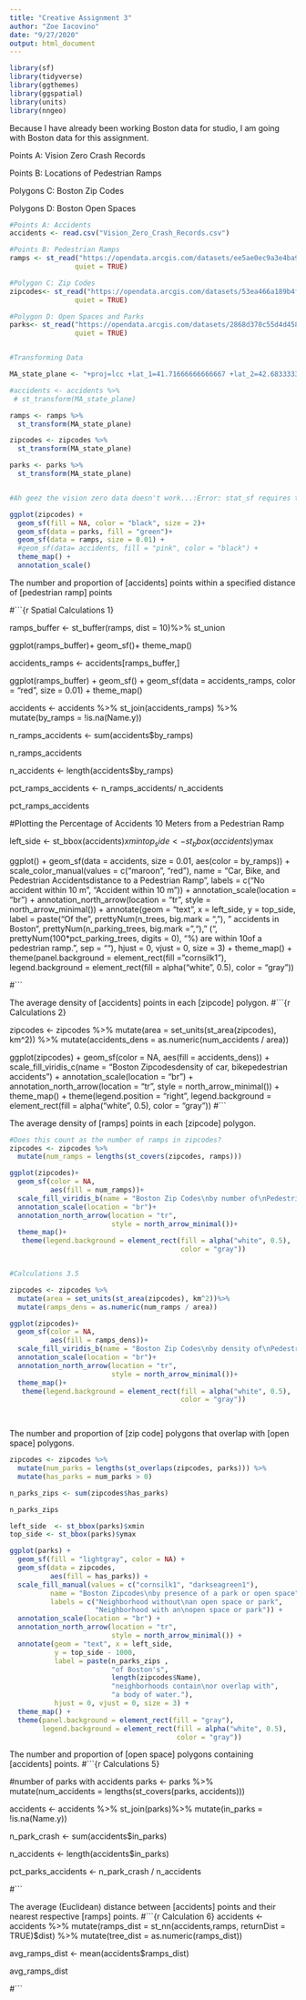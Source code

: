 ```yaml
---
title: "Creative Assignment 3"
author: "Zoe Iacovino"
date: "9/27/2020"
output: html_document
---
```

```r
library(sf)
library(tidyverse)
library(ggthemes)
library(ggspatial)
library(units)
library(nngeo)
```
Because I have already been working Boston data for studio, I am going with Boston data for this assignment. 

Points A: Vision Zero Crash Records

Points B: Locations of Pedestrian Ramps

Polygons C: Boston Zip Codes

Polygons D: Boston Open Spaces



```r

#Points A: Accidents 
accidents <- read.csv("Vision_Zero_Crash_Records.csv")

#Points B: Pedestrian Ramps 
ramps <- st_read("https://opendata.arcgis.com/datasets/ee5ae0ec9a3e4ba9b12a3f16415cc370_3.geojson",
                quiet = TRUE)

#Polygon C: Zip Codes
zipcodes<- st_read("https://opendata.arcgis.com/datasets/53ea466a189b4f43b3dfb7b38fa7f3b6_1.geojson",
                quiet = TRUE)

#Polygon D: Open Spaces and Parks 
parks<- st_read("https://opendata.arcgis.com/datasets/2868d370c55d4d458d4ae2224ef8cddd_7.geojson",
                quiet = TRUE)


#Transforming Data

MA_state_plane <- "+proj=lcc +lat_1=41.71666666666667 +lat_2=42.68333333333333 +lat_0=41 +lon_0=-71.5 +x_0=200000 +y_0=750000 +ellps=GRS80 +units=m +no_defs"

#accidents <- accidents %>%
 # st_transform(MA_state_plane)

ramps <- ramps %>%
  st_transform(MA_state_plane)

zipcodes <- zipcodes %>%
  st_transform(MA_state_plane)

parks <- parks %>%
  st_transform(MA_state_plane)


#Ah geez the vision zero data doesn't work...:Error: stat_sf requires the following missing aesthetics: geometry

ggplot(zipcodes) +
  geom_sf(fill = NA, color = "black", size = 2)+ 
  geom_sf(data = parks, fill = "green")+ 
  geom_sf(data = ramps, size = 0.01) +
  #geom_sf(data= accidents, fill = "pink", color = "black") +
  theme_map() +
  annotation_scale()

```





The number and proportion of [accidents] points within a specified distance of [pedestrian ramp] points

#```{r Spatial Calculations 1}

ramps_buffer <- st_buffer(ramps, dist = 10)%>%
  st_union

ggplot(ramps_buffer)+
  geom_sf()+
  theme_map()

accidents_ramps <- accidents[ramps_buffer,]

ggplot(ramps_buffer) +
  geom_sf() +
  geom_sf(data = accidents_ramps, 
          color = "red", 
          size = 0.01) +
  theme_map()

accidents <- accidents %>%
  st_join(accidents_ramps) %>%
  mutate(by_ramps = !is.na(Name.y))

n_ramps_accidents <- sum(accidents$by_ramps)

n_ramps_accidents

n_accidents <- length(accidents$by_ramps)

pct_ramps_accidents <- n_ramps_accidents/ n_accidents

pct_ramps_accidents


#Plotting the Percentage of Accidents 10 Meters from a Pedestrian Ramp

left_side  <- st_bbox(accidents)$xmin
top_side <- st_bbox(accidents)$ymax

ggplot() +
  geom_sf(data = accidents, size = 0.01,
          aes(color = by_ramps)) +
  scale_color_manual(values = c("maroon", "red"),
          name = "Car, Bike, and Pedestrian Accidents\nby distance to a Pedestrian Ramp", 
          labels = c("No accident within 10 m",
                     "Accident within 10 m")) +
  annotation_scale(location = "br") +
  annotation_north_arrow(location = "tr",
                         style = north_arrow_minimal()) +
  annotate(geom = "text", x = left_side, 
           y = top_side, 
           label = paste("Of the ", 
                         prettyNum(n_trees, big.mark = ","),
                         " accidents in Boston\n", 
                         prettyNum(n_parking_trees, big.mark = ","),
                         " (", 
                         prettyNum(100*pct_parking_trees, digits = 0),
                         "%) are within 10\nmeters of a pedestrian ramp.",
                         sep = ""),
           hjust = 0, vjust = 0, size = 3) +
  theme_map() +
  theme(panel.background = element_rect(fill = "cornsilk1"),
        legend.background = element_rect(fill = alpha("white", 0.5), 
                                         color = "gray"))

#```


The average density of [accidents] points in each [zipcode] polygon.
#```{r Calculations 2}

zipcodes <- zipcodes %>%
  mutate(area = set_units(st_area(zipcodes), km^2)) %>%
  mutate(accidents_dens = as.numeric(num_accidents / area))

ggplot(zipcodes) +
  geom_sf(color = NA, 
          aes(fill = accidents_dens)) +
    scale_fill_viridis_c(name = 
                           "Boston Zipcodes\nby density of car, bike\nand pedestrian accidents") +
  annotation_scale(location = "br") +
  annotation_north_arrow(location = "tr",
                         style = north_arrow_minimal()) +
theme_map() +
  theme(legend.position = "right",
    legend.background = element_rect(fill = alpha("white", 0.5), 
                                         color = "gray"))
#```


The average density of [ramps] points in each [zipcode] polygon.

```r
#Does this count as the number of ramps in zipcodes? 
zipcodes <- zipcodes %>%
  mutate(num_ramps = lengths(st_covers(zipcodes, ramps)))

ggplot(zipcodes)+
  geom_sf(color = NA,
          aes(fill = num_ramps))+
  scale_fill_viridis_b(name = "Boston Zip Codes\nby number of\nPedestrian Crossing Ramps")+
  annotation_scale(location = "br")+
  annotation_north_arrow(location = "tr",
                         style = north_arrow_minimal())+
  theme_map()+
   theme(legend.background = element_rect(fill = alpha("white", 0.5),
                                          color = "gray"))


#Calculations 3.5 

zipcodes <- zipcodes %>%
  mutate(area = set_units(st_area(zipcodes), km^2))%>%
  mutate(ramps_dens = as.numeric(num_ramps / area))

ggplot(zipcodes)+
  geom_sf(color = NA,
          aes(fill = ramps_dens))+
  scale_fill_viridis_b(name = "Boston Zip Codes\nby density of\nPedestrian Crossing Ramps")+
  annotation_scale(location = "br")+
  annotation_north_arrow(location = "tr",
                         style = north_arrow_minimal())+
  theme_map()+
   theme(legend.background = element_rect(fill = alpha("white", 0.5),
                                          color = "gray"))

  

```


The number and proportion of [zip code] polygons that overlap with [open space] polygons.
```r
zipcodes <- zipcodes %>%
  mutate(num_parks = lengths(st_overlaps(zipcodes, parks))) %>%
  mutate(has_parks = num_parks > 0)

n_parks_zips <- sum(zipcodes$has_parks)

n_parks_zips

left_side  <- st_bbox(parks)$xmin
top_side <- st_bbox(parks)$ymax

ggplot(parks) +
  geom_sf(fill = "lightgray", color = NA) +
  geom_sf(data = zipcodes,
          aes(fill = has_parks)) +
  scale_fill_manual(values = c("cornsilk1", "darkseagreen1"),
          name = "Boston Zipcodes\nby presence of a park or open space", 
          labels = c("Neighborhood without\nan open space or park",
                     "Neighborhood with an\nopen space or park")) +
  annotation_scale(location = "br") +
  annotation_north_arrow(location = "tr",
                         style = north_arrow_minimal()) +
  annotate(geom = "text", x = left_side, 
           y = top_side - 1000, 
           label = paste(n_parks_zips ,
                         "of Boston's", 
                         length(zipcodes$Name),
                         "neighborhoods contain\nor overlap with", 
                         "a body of water."),
           hjust = 0, vjust = 0, size = 3) +
  theme_map() +
  theme(panel.background = element_rect(fill = "gray"),
        legend.background = element_rect(fill = alpha("white", 0.5), 
                                         color = "gray"))


```



The number and proportion of [open space] polygons containing [accidents] points.
#```{r Calculations 5}

#number of parks with accidents
parks <- parks %>%
  mutate(num_accidents = lengths(st_covers(parks, accidents)))

accidents <- accidents %>%
  st_join(parks)%>%
  mutate(in_parks = !is.na(Name.y))

n_park_crash <- sum(accidents$in_parks)

n_accidents <- length(accidents$in_parks)

pct_parks_accidents <- n_park_crash / n_accidents



#```


The average (Euclidean) distance between [accidents] points and their nearest respective [ramps] points.
#```{r Calculation 6}
accidents <- accidents %>%
  mutate(ramps_dist = st_nn(accidents,ramps, 
                           returnDist = TRUE)$dist) %>%
  mutate(tree_dist = as.numeric(ramps_dist))


avg_ramps_dist <- mean(accidents$ramps_dist)

avg_ramps_dist


#```

